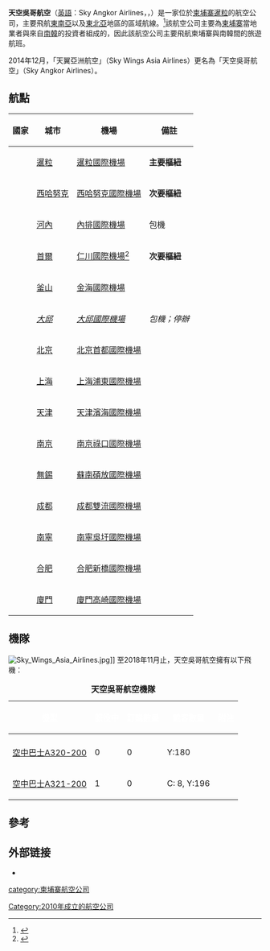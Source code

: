 {{Otheruses|other=其他條目說明|天空航空}}
{{Infobox Airline
|airline        = 天空吳哥航空 <br> {{lang|km|ស្កាយ អង្គរ អ៊ែឡាញ}} <br> {{lang|ko|스카이 앙코르 항공}} <br> Sky Angkor Airlines
|logo           = Sky Angkor Airlines logo.svg
|fleet_size     = 6
|destinations   = 12
|IATA           = ZA
|ICAO           = SWM
|callsign       = SKY ANGKOR
|parent         = 
|company_slogan = Fun Flight,Smart Choice<br>（愉悅飛行，聰明選擇）
|founded        = 2010年
|ceased         = 
|headquarters   = {{CAM}} [[暹粒|暹粒]]
|key_people     = 
|hubs           = {{CAM}} [[暹粒國際機場|暹粒國際機場]]
|secondary_hubs = {{CAM}} [[西哈努克國際機場|西哈努克國際機場]]<BR>{{KOR}} [[仁川國際機場|仁川國際機場]] 
|focus_cities   = 
|frequent_flyer = 
|lounge         = 
|alliance       = 
|subsidiaries   = 
|website        = {{URL|http://www.skyangkorair.com/}}
}}

'''天空吳哥航空'''（[[英語|英語]]：Sky Angkor Airlines，{{lang-km|ស្កាយ អង្គរ អ៊ែឡាញ}}，{{lang-ko|스카이 앙코르 항공}}）是一家位於[[柬埔寨|柬埔寨]][[暹粒|暹粒]]的航空公司，主要飛航[[東南亞|東南亞]]以及[[東北亞|東北亞]]地區的區域航線。<ref>{{cite web |url=http://www.planespotters.net/Airline/Skywings-Asia-Airlines |title=存档副本 |accessdate=2014-01-06 |deadurl=yes |archiveurl=https://web.archive.org/web/20140115105207/http://www.planespotters.net/Airline/Skywings-Asia-Airlines |archivedate=2014-01-15 }}</ref>該航空公司主要為[[柬埔寨|柬埔寨]]當地業者與來自[[南韓|南韓]]的投資者組成的，因此該航空公司主要飛航柬埔寨與南韓間的旅遊航班。

2014年12月，「天翼亞洲航空」（Sky Wings Asia Airlines）更名為「天空吳哥航空」（Sky Angkor Airlines）。

==航點==
{| class="wikitable sortable"
!國家
!城市
!機場
!備註
|-style="background: orange"
| rowspan="2" |{{CAM}}
|[[暹粒|暹粒]]
|[[暹粒國際機場|暹粒國際機場]]
|'''主要樞紐'''
|-style="background: orange"
|[[西哈努克市|西哈努克]]
|[[西哈努克國際機場|西哈努克國際機場]]
|'''次要樞紐'''
|-style="background: lightgreen"
|{{VNM}}
|[[河內|河內]]
|[[內排國際機場|內排國際機場]]
|包機
|-style="background: orange"
| rowspan="3" |{{KOR}}
|[[首爾|首爾]]
|[[仁川國際機場|仁川國際機場]]<ref>{{Cite web |url=http://www.airport.kr/airport/flightinfo/IhDepStatusList.iia?gubun=E&today=20120205&airport=&airplane=&hh1=00&mm1=00&hh2=24&mm2=00&airline= |title=存档副本 |access-date=2012-02-05 |archive-date=2020-02-14 |archive-url=https://web.archive.org/web/20200214193209/http://www.airport.kr/airport/flightinfo/IhDepStatusList.iia?gubun=E&today=20120205&airport=&airplane=&hh1=00&mm1=00&hh2=24&mm2=00&airline= }}</ref>
|'''次要樞紐'''
|-
|[[釜山廣域市|釜山]]
|[[金海国际机场|金海國際機場]]
|
|-style="background: silver"
|[[大邱廣域市|''大邱'']]
|[[大邱國際機場|''大邱國際機場'']]
|''包機；停辦''
|-
| rowspan="13" |{{CHN}}
|[[北京市|北京]]
|[[北京首都国际机场|北京首都國際機場]]
|
|-
|[[上海市|上海]]
|[[上海浦东国际机场|上海浦東國際機場]]
|
|-
|[[天津市|天津]]
|[[天津滨海国际机场|天津濱海國際機場]]
|
|-
|[[南京市|南京]]
|[[南京禄口国际机场|南京祿口國際機場]]
|
|-
|[[无锡市|無錫]]
|[[苏南硕放国际机场|蘇南碩放國際機場]]
|
|-
|[[成都市|成都]]
|[[成都双流国际机场|成都雙流國際機場]]
|
|-
|[[南宁市|南寧]]
|[[南宁吴圩国际机场|南寧吳圩國際機場]]
|
|-
|[[合肥市|合肥]]
|[[合肥新桥国际机场|合肥新橋國際機場]]
|
|-
|[[厦门市|廈門]]
|[[厦门高崎国际机场|廈門高崎國際機場]]
|
|}

==機隊==
[[File:Sky_Wings_Asia_Airlines.jpg|thumb]]]]
至2018年11月止，天空吳哥航空擁有以下飛機：
{| class="toccolours" border="1" cellpadding="3" style="border-collapse:collapse"
|+'''天空吳哥航空機隊'''
|- bgcolor="skyblue"
!<font style="color:white;">機型
!<font style="color:white;">服役中
!<font style="color:white;">訂購數量
!<font style="color:white;">載客數量
!<font style="color:white;">附注
|- bgcolor="skyblue"
|-
|[[空中巴士A320|空中巴士A320-200]]
|0
|0
|Y:180
|
|-
|[[空中巴士A321|空中巴士A321-200]]
|1
|0
|C: 8, Y:196
|
|}

==參考==
{{reflist}}

==外部链接==
*{{Official website|http://www.skyangkorair.com}}{{en}}{{ko}}{{zh-cn}}

{{柬埔寨航空公司}}

[[category:柬埔寨航空公司|category:柬埔寨航空公司]]
[[Category:2010年成立的航空公司|Category:2010年成立的航空公司]]